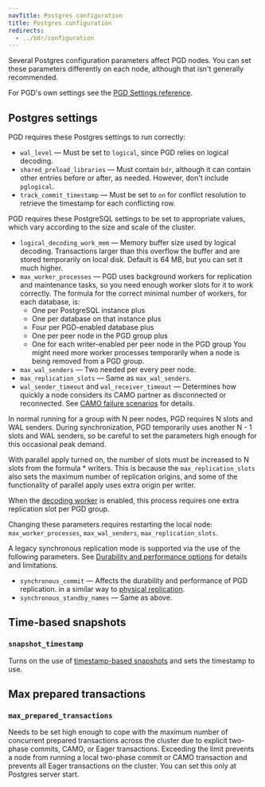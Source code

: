 ```yaml
---
navTitle: Postgres configuration
title: Postgres configuration
redirects:
  - ../bdr/configuration
---
```


Several Postgres configuration parameters affect PGD nodes. You can set these
parameters differently on each node, although that isn't generally recommended.

For PGD's own settings see the [PGD Settings reference](reference/pgd-settings).

## Postgres settings

PGD requires these Postgres settings to run correctly:

-   `wal_level` &mdash; Must be set to `logical`, since PGD relies on logical decoding.
-   `shared_preload_libraries` &mdash; Must contain `bdr`, although it can contain
     other entries before or after, as needed. However, don't include `pglogical`.
-   `track_commit_timestamp` &mdash; Must be set to `on` for conflict resolution to
    retrieve the timestamp for each conflicting row.

PGD requires these PostgreSQL settings to be set to appropriate values,
which vary according to the size and scale of the cluster.

-   `logical_decoding_work_mem` &mdash; Memory buffer size used by logical decoding.
    Transactions larger than this overflow the buffer and are stored
    temporarily on local disk. Default is 64 MB, but you can set it much higher.
-   `max_worker_processes` &mdash; PGD uses background workers for replication
    and maintenance tasks, so you need enough worker slots for it to
    work correctly. The formula for the correct minimal number of workers, for each database, is:
    -  One per PostgreSQL instance plus
    -  One per database on that instance plus
    -  Four per PGD-enabled database plus
    -  One per peer node in the PGD group plus
    -  One for each writer-enabled per peer node in the PGD group
    You might need more worker processes temporarily when a node is being
    removed from a PGD group.
-   `max_wal_senders` &mdash; Two needed per every peer node.
-   `max_replication_slots` &mdash; Same as `max_wal_senders`.
-   `wal_sender_timeout` and `wal_receiver_timeout` &mdash; Determines how
    quickly a node considers its CAMO partner as disconnected or
    reconnected. See [CAMO failure scenarios](durability/camo/#failure-scenarios) for
    details.

In normal running for a group with N peer nodes, PGD requires
N slots and WAL senders. During synchronization, PGD temporarily uses another
N - 1 slots and WAL senders, so be careful to set the parameters high enough
for this occasional peak demand.

With parallel apply turned on, the number of slots must be increased to
N slots from the formula \* writers. This is because the `max_replication_slots`
also sets the maximum number of replication origins, and some of the functionality
of parallel apply uses extra origin per writer.

When the [decoding worker](nodes#decoding-worker) is enabled, this
process requires one extra replication slot per PGD group.

Changing these parameters requires restarting the local node:
`max_worker_processes`, `max_wal_senders`, `max_replication_slots`.

A legacy synchronous replication mode is supported via the use of the following
parameters. See [Durability and performance options](durability) for details and
limitations.

-   `synchronous_commit` &mdash; Affects the durability and performance of PGD replication.
    in a similar way to [physical replication](https://www.postgresql.org/docs/11/runtime-config-wal.html#GUC-SYNCHRONOUS-COMMIT).
-   `synchronous_standby_names` &mdash; Same as above.

## Time-based snapshots

### `snapshot_timestamp`

Turns on the use of [timestamp-based snapshots](tssnapshots) and sets the
timestamp to use.

## Max prepared transactions

### `max_prepared_transactions`

Needs to be set high enough to cope with the maximum number of concurrent prepared transactions across the cluster due to explicit two-phase commits, CAMO, or Eager transactions. Exceeding the limit prevents a node from running a local two-phase commit or CAMO transaction and prevents all Eager transactions on the cluster. You can set this only at Postgres server start.
